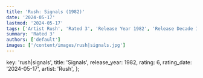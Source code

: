 ```yaml
---
title: 'Rush: Signals (1982)'
date: '2024-05-17'
lastmod: '2024-05-17'
tags: ['Artist Rush', 'Rated 3', 'Release Year 1982', 'Release Decade 1980']
summary: 'Rated 3'
authors: ['default']
images: ['/content/images/rush|signals.jpg']
---
```


  key: 'rush|signals',
  title: 'Signals',
  release_year: 1982,
  rating: 6,
  rating_date: '2024-05-17',
  artist: 'Rush',
};

<MusicRating data={data} />
